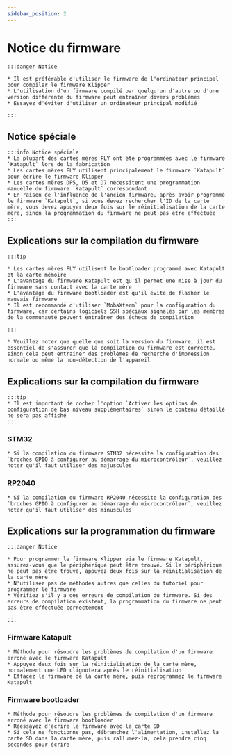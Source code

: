 ```yaml
---
sidebar_position: 2
---
```


# Notice du firmware

    :::danger Notice

    * Il est préférable d'utiliser le firmware de l'ordinateur principal pour compiler le firmware Klipper
    * L'utilisation d'un firmware compilé par quelqu'un d'autre ou d'une version différente du firmware peut entraîner divers problèmes
    * Essayez d'éviter d'utiliser un ordinateur principal modifié

    :::

## Notice spéciale

    :::info Notice spéciale
    * La plupart des cartes mères FLY ont été programmées avec le firmware `Katapult` lors de la fabrication
    * Les cartes mères FLY utilisent principalement le firmware `Katapult` pour écrire le firmware Klipper
    * Les cartes mères DP5, D5 et D7 nécessitent une programmation manuelle du firmware `Katapult` correspondant
    * En raison de l'influence de l'ancien firmware, après avoir programmé le firmware `Katapult`, si vous devez rechercher l'ID de la carte mère, vous devez appuyer deux fois sur le réinitialisation de la carte mère, sinon la programmation du firmware ne peut pas être effectuée
    :::

## Explications sur la compilation du firmware

    :::tip

    * Les cartes mères FLY utilisent le bootloader programmé avec Katapult et la carte mémoire
    * L'avantage du firmware Katapult est qu'il permet une mise à jour du firmware sans contact avec la carte mère
    * L'avantage du firmware bootloader est qu'il évite de flasher le mauvais firmware
    * Il est recommandé d'utiliser `MobaXterm` pour la configuration du firmware, car certains logiciels SSH spéciaux signalés par les membres de la communauté peuvent entraîner des échecs de compilation
    
    :::

    * Veuillez noter que quelle que soit la version du firmware, il est essentiel de s'assurer que la compilation du firmware est correcte, sinon cela peut entraîner des problèmes de recherche d'impression normale ou même la non-détection de l'appareil

## Explications sur la compilation du firmware

    :::tip
    * Il est important de cocher l'option `Activer les options de configuration de bas niveau supplémentaires` sinon le contenu détaillé ne sera pas affiché
    :::

### STM32

    * Si la compilation du firmware STM32 nécessite la configuration des `broches GPIO à configurer au démarrage du microcontrôleur`, veuillez noter qu'il faut utiliser des majuscules

### RP2040

    * Si la compilation du firmware RP2040 nécessite la configuration des `broches GPIO à configurer au démarrage du microcontrôleur`, veuillez noter qu'il faut utiliser des minuscules

## Explications sur la programmation du firmware

    :::danger Notice

    * Pour programmer le firmware Klipper via le firmware Katapult, assurez-vous que le périphérique peut être trouvé. Si le périphérique ne peut pas être trouvé, appuyez deux fois sur la réinitialisation de la carte mère
    * N'utilisez pas de méthodes autres que celles du tutoriel pour programmer le firmware
    * Vérifiez s'il y a des erreurs de compilation du firmware. Si des erreurs de compilation existent, la programmation du firmware ne peut pas être effectuée correctement

    :::

### Firmware Katapult

    * Méthode pour résoudre les problèmes de compilation d'un firmware erroné avec le firmware Katapult
    * Appuyez deux fois sur la réinitialisation de la carte mère, normalement une LED clignotera après le réinitialisation
    * Effacez le firmware de la carte mère, puis reprogrammez le firmware Katapult

### Firmware bootloader

    * Méthode pour résoudre les problèmes de compilation d'un firmware erroné avec le firmware bootloader
    * Réessayez d'écrire le firmware avec la carte SD
    * Si cela ne fonctionne pas, débranchez l'alimentation, installez la carte SD dans la carte mère, puis rallumez-la, cela prendra cinq secondes pour écrire